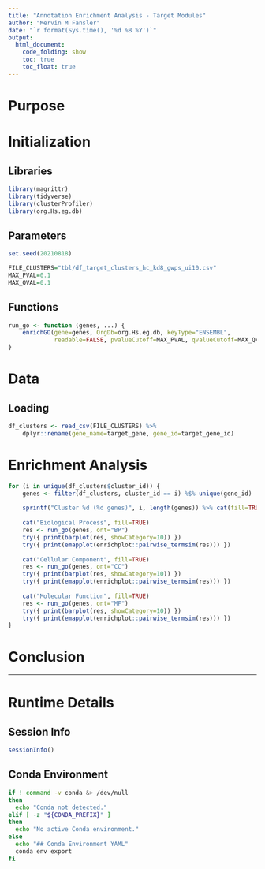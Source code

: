 ```yaml
---
title: "Annotation Enrichment Analysis - Target Modules"
author: "Mervin M Fansler"
date: "`r format(Sys.time(), '%d %B %Y')`"
output: 
  html_document: 
    code_folding: show
    toc: true
    toc_float: true
---
```


# Purpose

# Initialization

## Libraries
```r
library(magrittr)
library(tidyverse)
library(clusterProfiler)
library(org.Hs.eg.db)
```

## Parameters
```r
set.seed(20210818)

FILE_CLUSTERS="tbl/df_target_clusters_hc_kd8_gwps_ui10.csv"
MAX_PVAL=0.1
MAX_QVAL=0.1
```

## Functions
```r
run_go <- function (genes, ...) {
    enrichGO(gene=genes, OrgDb=org.Hs.eg.db, keyType="ENSEMBL",
             readable=FALSE, pvalueCutoff=MAX_PVAL, qvalueCutoff=MAX_QVAL, ...)
}
```

# Data
## Loading
```r
df_clusters <- read_csv(FILE_CLUSTERS) %>%
    dplyr::rename(gene_name=target_gene, gene_id=target_gene_id)
```

# Enrichment Analysis

```r
for (i in unique(df_clusters$cluster_id)) {
    genes <- filter(df_clusters, cluster_id == i) %$% unique(gene_id)
    
    sprintf("Cluster %d (%d genes)", i, length(genes)) %>% cat(fill=TRUE)
    
    cat("Biological Process", fill=TRUE)
    res <- run_go(genes, ont="BP")
    try({ print(barplot(res, showCategory=10)) })
    try({ print(emapplot(enrichplot::pairwise_termsim(res))) })
    
    cat("Cellular Component", fill=TRUE)
    res <- run_go(genes, ont="CC")
    try({ print(barplot(res, showCategory=10)) })
    try({ print(emapplot(enrichplot::pairwise_termsim(res))) })
    
    cat("Molecular Function", fill=TRUE)
    res <- run_go(genes, ont="MF")
    try({ print(barplot(res, showCategory=10)) })
    try({ print(emapplot(enrichplot::pairwise_termsim(res))) })
}
```


# Conclusion


---

# Runtime Details
## Session Info
```r
sessionInfo()
```

## Conda Environment
```bash
if ! command -v conda &> /dev/null
then
  echo "Conda not detected."
elif [ -z "${CONDA_PREFIX}" ]
then
  echo "No active Conda environment."
else
  echo "## Conda Environment YAML"
  conda env export
fi
```
